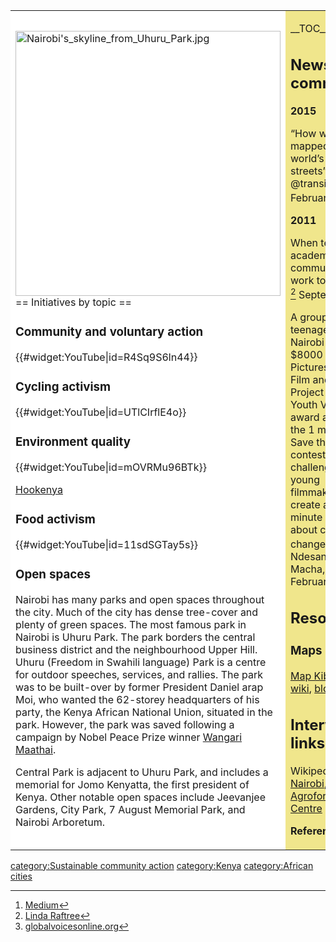 {| cellpadding="8" cellspacing="0"
|- valign="top" 
| style="background:white" width="52%"|
[[File:Nairobi's skyline from Uhuru Park.jpg|424px]]<br clear=left>
== Initiatives by topic ==

=== Community and voluntary action ===

{{#widget:YouTube|id=R4Sq9S6ln44}}

=== Cycling activism ===

{{#widget:YouTube|id=UTlCIrflE4o}}

=== Environment quality ===

{{#widget:YouTube|id=mOVRMu96BTk}}

[http://thehookenya.blogspot.co.uk/ Hookenya]

=== Food activism ===

{{#widget:YouTube|id=11sdSGTay5s}}

=== Open spaces ===

Nairobi has many parks and open spaces throughout the city. Much of the city has dense tree-cover and plenty of green spaces. The most famous park in Nairobi is Uhuru Park. The park borders the central business district and the neighbourhood Upper Hill. Uhuru (Freedom in Swahili language) Park is a centre for outdoor speeches, services, and rallies. The park was to be built-over by former President Daniel arap Moi, who wanted the 62-storey headquarters of his party, the Kenya African National Union, situated in the park. However, the park was saved following a campaign by Nobel Peace Prize winner [[Wangari Maathai]].

Central Park is adjacent to Uhuru Park, and includes a memorial for Jomo Kenyatta, the first president of Kenya. Other notable open spaces include Jeevanjee Gardens, City Park, 7 August Memorial Park, and Nairobi Arboretum. {{W|Nairobi#Parks and gardens}}

| style="background:khaki" |

__TOC__

== News and comment ==

'''2015'''

“How we mapped the world’s weirdest streets” by @transitapp, February 12 <ref>[https://medium.com/@transitapp/hello-nairobi-cc27bb5a73b7#.owemsia4a Medium]</ref>

'''2011''' 

When tech, dev, academia and communities work together… <ref>[http://lindaraftree.wordpress.com/2011/09/29/when-tech-dev-academia-and-communities-work-together/ Linda Raftree]</ref> September 29 

A group of teenagers from Nairobi won the $8000 Passion Pictures Best Film and Artists Project Earth Youth Visions award as part of the 1 min to Save the World contest, which challenged young filmmakers to create a one-minute video about climate change. <ref>[http://globalvoicesonline.org/2011/02/22/kenya-video-me-and-my-bike/ globalvoicesonline.org]</ref> Ndesanjo Macha, February 22

== Resources ==

=== Maps ===

[http://www.mapkibera.org/ Map Kibera]: [http://mapkibera.org/wiki/index.php?title=Main_Page wiki], [http://www.mapkibera.org/blog/ blog]

== Interwiki links ==
Wikipedia: [[Wikipedia:Nairobi|Nairobi]], [[Wikipedia:World Agroforestry Centre|World Agroforestry Centre]]


'''References'''
{{Attrib sca ref|Nairobi}}
<references/>
|}


{{scaendmenu}}
[[category:Sustainable community action]]
[[category:Kenya]]
[[category:African cities]]